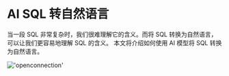 # AI SQL 转自然语言

当一段 SQL 非常复杂时，我们很难理解它的含义。而将 SQL 转换为自然语言，可以让我们更容易地理解 SQL 的含义。
本文将介绍如何使用 AI 模型将 SQL 转换为自然语言。

!['openconnection'](/image/AI-image/sql2text.gif)
